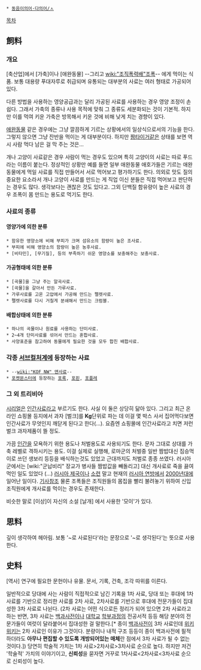  * [[동음이의어·다의어/ㅅ]]

[[목차]]
== 飼料 ==
=== 개요 ===
[축산업]에서 [가축]이나 [애완동물] --그리고 [[wiki:"조직폭력배"조폭]]-- 에게 먹이는 식품. 보통 대용량 푸대자루로 취급되며 유통되는 대부분의 사료는 여러 형태로 가공되어 있다.

다른 방법을 사용하는 영양공급과는 달리 가공된 사료를 사용하는 경우 영양 조정이 손쉽다. 그래서 가축의 종류나 사용 목적에 맞춰 그 종류도 세분화되는 것이 기본적. 하지만 이를 먹여 키운 가축은 방목해서 키운 것에 비해 낮게 치는 경향이 있다.

[[애완동물]] 같은 경우에는 그냥 깔끔하게 기르는 상황에서의 일상식으로서의 기능을 한다. 그렇지 않으면 그냥 잔반을 먹이는 게 대부분이다. 하지만 [[짬타이거]]같은 상태를 보면 역시 사람 먹다 남은 걸 막 주는 것은...

개나 고양이 사료같은 경우 사람이 먹는 경우도 있으며 특히 고양이의 사료는 따로 푸드라는 이름이 붙는다. 정상적인 상황만 예를 들면 일부 애완동물 애호가들은 기르는 애완동물에게 먹일 사료를 직접 만들어서 서로 먹어보고 평가하기도 한다. 의외로 맛도 질의 중요한 요소라서 개나 고양이 사료를 만드는 게 직업 이신 분들은 직접 먹어보고 판단하는 경우도 많다. 생각보다는 괜찮은 것도 있다고. 그외 단백질 함유량이 높은 사료의 경우 조폭이 몸 만드는 용도로 먹기도 한다.

=== 사료의 종류 ===
==== 영양가에 의한 분류 ====

 * 함유한 영양소에 비해 부피가 크며 섬유소의 함량이 높은 조사료.
 * 부피에 비해 영양소의 함량이 높은 농후사료.
 * [비타민], [무기질], 등의 부족하기 쉬운 영양소를 보충해주는 보충사료.

==== 가공형태에 의한 분류 ====

 * [곡물]을 그냥 주는 알곡사료.
 * [곡물]을 갈아서 만든 가루사료.
 * 가루사료를 고온 고압에서 가공해 만드는 펠렛사료.
 * 펠렛사료를 다시 거칠게 분쇄해서 만드는 크럼블.

==== 배합상태에 의한 분류 ====

 * 하나의 곡물이나 원료를 사용하는 단미사료.
 * 2~4개 단미사료를 섞어서 만드는 혼합사료.
 * 사양표준을 참고하여 동물에게 필요한 것을 모두 합친 배합사료.

=== 각종 [[서브컬처]]계에 등장하는 사료 ===
 * --[[wiki:"KOF NW" 앤사료]]--
 * [[포켓몬스터]]에 등장하는 [[포록]], [[포핀]], [[포플레]]

=== 그 외 트리비아 ===
[[시리얼]]은 [[인간사료]]라고 부르기도 한다. 사실 이 둘은 상당히 닮아 있다. 그리고 최근 온라인 쇼핑몰 등지에서 과자 [벌크]를 '''Kg'''단위로 파는 데 이걸 몇 박스 사서 집어먹다보면 인간사료가 무엇인지 깨닫게 된다고 한다(...). 요즘엔 쇼핑몰에 인간사료라고 치면 저런 벌크 과자제품이 뜰 정도.

가끔 [[인간]]을 모욕하기 위한 용도나 처벌용도로 사용되기도 한다. 문자 그대로 상대를 가축 레벨로 격하시키는 용도. 이걸 실제로 실행해, 로마군의 처벌중 일반 짬밥대신 짐승먹이로 쓰던 생보리 등등을 배식하는것도 있었고 근대까지도 처벌로 종종 쓰였다. 러시아군에서는 [wiki:"군납비리" 장교가 병사들 짬밥값을 빼돌리고] 대신 개사료로 죽을 끓여 먹인 일도 있었다 (...) [[러시아 제국]]이나 [[소련]] 말고 현재의 [[러시아 연방]]에서 [[2000년대]]에 일어난 일이다. [http://reuters.donga.com/bbs/main.php?no=16089&tcode=10108 기사참조] 물론 조폭들은 조직원들의 몸집을 빨리 불려놓기 위하여 신입 조직원에게 개사료를 먹이는 경우도 존재한다. 

비슷한 말로 [이상]이 자신의 소설 [날개] 에서 사용한 '모이'가 있다.

== 思料 ==
깊이 생각하여 헤아림. 보통 '~로 사료된다'라는 문장으로 '~로 생각된다'는 뜻으로 사용한다.
== 史料 ==
[역사] 연구에 필요한 문헌이나 유물. 문서, 기록, 건축, 조각 따위를 이른다.

일반적으로 당대에 사는 사람이 직접적으로 남긴 기록을 1차 사료, 당대 또는 후대에 1차 사료를 기반으로 정리한 사료를 2차 사료, 2차사료를 기반으로 후대에 전문가들이 집대성한 3차 사료로 나뉜다. (2차 사료는 어떤 식으로든 정리가 되어 있으면 2차 사료라고 하는 반면, 3차 사료는 [[백과사전]]이나 [[대학교]] [[학부]]과정의 전공서적 등등 해당 분야의 전문가들이 여럿이 달라붙어서 집대성한 걸 말한다.[* 종이 [[백과사전]]이 3차 사료인데 [[위키위키]]는 2차 사료인 이유가 그것이다. 분량이나 내적 구조 등등이 종이 백과사전에 필적하더라도 '''아무나 편집할 수 있도록 개방되어있는 매체'''란 점에서 3차 사료가 될 수 없는 것이다.]) 당연히 학술적 가치는 1차 사료>2차사료>3차사료 순으로 높다. 하지만 저건 '학술적' 가치의 이야기이고, '''신뢰성'''을 묻자면 거꾸로 1차사료<2차사료<3차사료 순으로 신뢰성이 높다.
